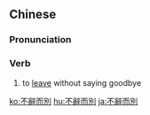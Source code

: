 {{also|不辞而别}}
==Chinese==
{{zh-forms|s=不辞而别}}

===Pronunciation===
{{zh-pron
|m=不cí'érbié
|c=bat1 ci4 ji4 bit6
|cat=v
}}

===Verb===
{{zh-verb}}

# to [[leave]] without saying goodbye

{{zh-cat|Advanced}}

[[ko:不辭而別]]
[[hu:不辭而別]]
[[ja:不辭而別]]